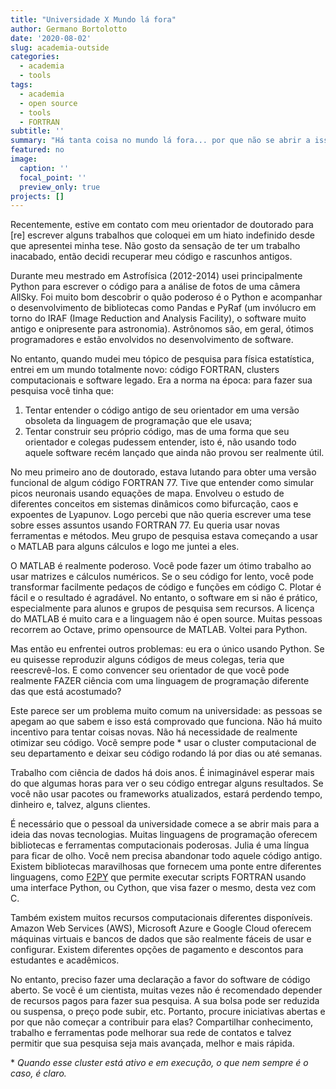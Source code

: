 ```yaml
---
title: "Universidade X Mundo lá fora"
author: Germano Bortolotto
date: '2020-08-02'
slug: academia-outside
categories:
  - academia
  - tools
tags:
  - academia
  - open source
  - tools
  - FORTRAN
subtitle: ''
summary: "Há tanta coisa no mundo lá fora... por que não se abrir a isso?"
featured: no
image:
  caption: ''
  focal_point: ''
  preview_only: true
projects: []
---
```


Recentemente, estive em contato com meu orientador de doutorado para [re] escrever alguns trabalhos que coloquei em um hiato indefinido desde que apresentei minha tese. Não gosto da sensação de ter um trabalho inacabado, então decidi recuperar meu código e rascunhos antigos.

Durante meu mestrado em Astrofísica (2012-2014) usei principalmente Python para escrever o código para a análise de fotos de uma câmera AllSky. Foi muito bom descobrir o quão poderoso é o Python e acompanhar o desenvolvimento de bibliotecas como Pandas e PyRaf (um invólucro em torno do IRAF (Image Reduction and Analysis Facility), o software muito antigo e onipresente para astronomia). Astrônomos são, em geral, ótimos programadores e estão envolvidos no desenvolvimento de software.

No entanto, quando mudei meu tópico de pesquisa para física estatística, entrei em um mundo totalmente novo: código FORTRAN, clusters computacionais e software legado. Era a norma na época: para fazer sua pesquisa você tinha que:

1. Tentar entender o código antigo de seu orientador em uma versão obsoleta da linguagem de programação que ele usava;
2. Tentar construir seu próprio código, mas de uma forma que seu orientador e colegas pudessem entender, isto é, não usando todo aquele software recém lançado que ainda não provou ser realmente útil.

No meu primeiro ano de doutorado, estava lutando para obter uma versão funcional de algum código FORTRAN 77. Tive que entender como simular picos neuronais usando equações de mapa. Envolveu o estudo de diferentes conceitos em sistemas dinâmicos como bifurcação, caos e expoentes de Lyapunov. Logo percebi que não queria escrever uma tese sobre esses assuntos usando FORTRAN 77. Eu queria usar novas ferramentas e métodos. Meu grupo de pesquisa estava começando a usar o MATLAB para alguns cálculos e logo me juntei a eles.

O MATLAB é realmente poderoso. Você pode fazer um ótimo trabalho ao usar matrizes e cálculos numéricos. Se o seu código for lento, você pode transformar facilmente pedaços de código e funções em código C. Plotar é fácil e o resultado é agradável. No entanto, o software em si não é prático, especialmente para alunos e grupos de pesquisa sem recursos. A licença do MATLAB é muito cara e a linguagem não é open source. Muitas pessoas recorrem ao Octave, primo opensource de MATLAB. Voltei para Python.

Mas então eu enfrentei outros problemas: eu era o único usando Python. Se eu quisesse reproduzir alguns códigos de meus colegas, teria que reescrevê-los. E como convencer seu orientador de que você pode realmente FAZER ciência com uma linguagem de programação diferente das que está acostumado?

Este parece ser um problema muito comum na universidade: as pessoas se apegam ao que sabem e isso está comprovado que funciona. Não há muito incentivo para tentar coisas novas. Não há necessidade de realmente otimizar seu código. Você sempre pode * usar o cluster computacional de seu departamento e deixar seu código rodando lá por dias ou até semanas.

Trabalho com ciência de dados há dois anos. É inimaginável esperar mais do que algumas horas para ver o seu código entregar alguns resultados. Se você não usar pacotes ou frameworks atualizados, estará perdendo tempo, dinheiro e, talvez, alguns clientes.

É necessário que o pessoal da universidade comece a se abrir mais para a ideia das novas tecnologias. Muitas linguagens de programação oferecem bibliotecas e ferramentas computacionais poderosas. Julia é uma língua para ficar de olho. Você nem precisa abandonar todo aquele código antigo. Existem bibliotecas maravilhosas que fornecem uma ponte entre diferentes linguagens, como [F2PY](https://numpy.org/doc/stable/f2py/) que permite executar scripts FORTRAN usando uma interface Python, ou Cython, que visa fazer o mesmo, desta vez com C.

Também existem muitos recursos computacionais diferentes disponíveis. Amazon Web Services (AWS), Microsoft Azure e Google Cloud oferecem máquinas virtuais e bancos de dados que são realmente fáceis de usar e configurar. Existem diferentes opções de pagamento e descontos para estudantes e acadêmicos.

No entanto, preciso fazer uma declaração a favor do software de código aberto. Se você é um cientista, muitas vezes não é recomendado depender de recursos pagos para fazer sua pesquisa. A sua bolsa pode ser reduzida ou suspensa, o preço pode subir, etc. Portanto, procure iniciativas abertas e por que não começar a contribuir para elas? Compartilhar conhecimento, trabalho e ferramentas pode melhorar sua rede de contatos e talvez permitir que sua pesquisa seja mais avançada, melhor e mais rápida.

\* _Quando esse cluster está ativo e em execução, o que nem sempre é o caso, é claro._